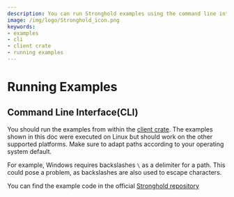 ```yaml
---
description: You can run Stronghold examples using the command line interface from within the client crate.
image: /img/logo/Stronghold_icon.png
keywords:
- examples
- cli
- client crate
- running examples
---
```

# Running Examples

## Command Line Interface(CLI)

You should run the examples from within the [client crate](https://github.com/iotaledger/stronghold.rs/tree/dev/client).
The examples shown in this doc were executed on Linux but should work on the other supported platforms. Make sure to
adapt paths according to your operating system default.

For example, Windows requires backslashes `\` as a delimiter for a path. This could pose a problem, as
backslashes are also used to escape characters.

You can find the example code in the official
[Stronghold repository](https://github.com/iotaledger/stronghold.rs/tree/dev/client/examples/cli/main.rs)

